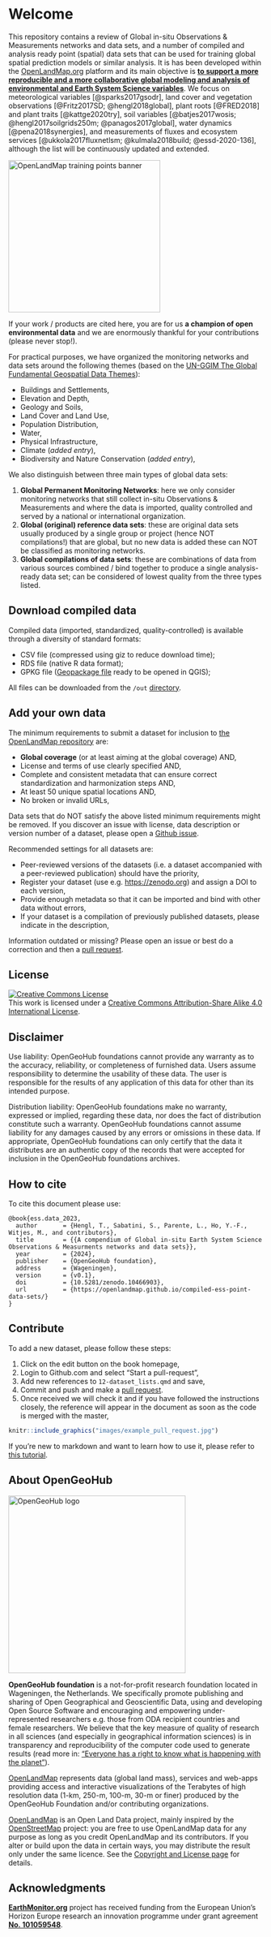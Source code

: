 # Welcome {.unnumbered}

This repository contains a review of Global in-situ Observations & Measurements networks 
and data sets, and a number of compiled and analysis ready point (spatial) data sets that 
can be used for training global spatial prediction models or similar analysis. It is has been 
developed within the [OpenLandMap.org](https://openlandmap.github.io/book/) platform and its main objective is [**to support a more reproducible and a more collaborative global modeling and analysis of environmental and Earth System Science variables**](https://opengeohub.org/about-openlandmap/). 
We focus on meteorological variables [@sparks2017gsodr], land cover and vegetation observations 
[@Fritz2017SD; @hengl2018global], plant roots [@FRED2018] and plant traits [@kattge2020try], 
soil variables [@batjes2017wosis; @hengl2017soilgrids250m; @panagos2017global], water 
dynamics [@pena2018synergies], and measurements of fluxes and ecosystem services [@ukkola2017fluxnetlsm; @kulmala2018build; @essd-2020-136], 
although the list will be continuously updated and extended. 

<a href="https://opengeohub.org/contribute-training-data-openlandmap/"><img src="./images/cover.png" alt="OpenLandMap training points banner" width="300"></a>

If your work / products are cited here, you are for us **a champion of open environmental data** and 
we are enormously thankful for your contributions (please never stop!).

For practical purposes, we have organized the monitoring networks and data sets around the following themes 
(based on the [UN-GGIM The Global Fundamental Geospatial Data Themes](https://ggim.un.org/meetings/GGIM-committee/9th-Session/documents/Fundamental_Data_Publication.pdf)):

-  Buildings and Settlements,
-  Elevation and Depth,
-  Geology and Soils,
-  Land Cover and Land Use,
-  Population Distribution,
-  Water,
-  Physical Infrastructure,
-  Climate (_added entry_),
-  Biodiversity and Nature Conservation (_added entry_),

We also distinguish between three main types of global data sets:

1. **Global Permanent Monitoring Networks**: here we only consider monitoring networks that still collect in-situ Observations & Measurements and where the data is imported, quality controlled and served by a national or international organization.
2. **Global (original) reference data sets**: these are original data sets usually produced by a single group or project (hence NOT compilations!) that are global, but no new data is added these can NOT be classified as monitoring networks.
3. **Global compilations of data sets**: these are combinations of data from various sources combined / bind together to produce a single analysis-ready data set; can be considered of lowest quality from the three types listed.


## Download compiled data {.unnumbered}

Compiled data (imported, standardized, quality-controlled) is available 
through a diversity of standard formats:

- CSV file (compressed using giz to reduce download time);
- RDS file (native R data format);
- GPKG file ([Geopackage file](https://www.geopackage.org/) ready to be opened in QGIS);

All files can be downloaded from the `/out` [directory](https://github.com/openlandmap/compiled-ess-point-data-sets/-/tree/master/out).

## Add your own data {.unnumbered}

The minimum requirements to submit a dataset for inclusion to [the
OpenLandMap repository](https://github.com/openlandmap/) are:

-   **Global coverage** (or at least aiming at the global coverage) AND,\
-   License and terms of use clearly specified AND,\
-   Complete and consistent metadata that can ensure correct
    standardization and harmonization steps AND,\
-   At least 50 unique spatial locations AND,\
-   No broken or invalid URLs,

Data sets that do NOT satisfy the above listed minimum requirements might be
removed. If you discover an issue with license, data description or
version number of a dataset, please open a [Github
issue](https://github.com/openlandmap/compiled-ess-point-data-sets/issues).

Recommended settings for all datasets are:

-   Peer-reviewed versions of the datasets (i.e. a dataset accompanied
    with a peer-reviewed publication) should have the priority,\
-   Register your dataset (use e.g. <https://zenodo.org>) and assign a DOI
    to each version,\
-   Provide enough metadata so that it can be imported and bind with
    other data without errors,\
-   If your dataset is a compilation of previously published datasets, please 
    indicate in the description,

Information outdated or missing? Please open an issue or best do a
correction and then a [pull
request](https://docs.github.com/en/github/collaborating-with-issues-and-pull-requests/creating-a-pull-request).

## License {.unnumbered}

<a rel="license" href="http://creativecommons.org/licenses/by-sa/4.0/"><img alt="Creative Commons License" style="border-width:0" src="https://i.creativecommons.org/l/by-sa/4.0/88x31.png" /></a><br />This work is licensed under a <a rel="license" href="http://creativecommons.org/licenses/by-sa/4.0/">Creative Commons Attribution-Share Alike 4.0 International License</a>.

## Disclaimer {.unnumbered}

Use liability: OpenGeoHub foundations cannot provide any warranty as to the accuracy, 
reliability, or completeness of furnished data. Users assume responsibility to determine 
the usability of these data. The user is responsible for the results of any application 
of this data for other than its intended purpose.

Distribution liability: OpenGeoHub foundations make no warranty, expressed or implied, 
regarding these data, nor does the fact of distribution constitute such a warranty. 
OpenGeoHub foundations cannot assume liability for any damages caused by any errors or 
omissions in these data. If appropriate, OpenGeoHub foundations can only certify that 
the data it distributes are an authentic copy of the records that were accepted for 
inclusion in the OpenGeoHub foundations archives.

## How to cite {.unnumbered}

To cite this document please use:

```
@book{ess.data_2023,
  author       = {Hengl, T., Sabatini, S., Parente, L., Ho, Y.-F., Witjes, M., and contributors},
  title        = {{A compendium of Global in-situ Earth System Science Observations & Measurments networks and data sets}},
  year         = {2024},
  publisher    = {OpenGeoHub foundation},
  address      = {Wageningen},
  version      = {v0.1},
  doi          = {10.5281/zenodo.10466903},
  url          = {https://openlandmap.github.io/compiled-ess-point-data-sets/}
}
```

## Contribute 

To add a new dataset, please follow these steps:

1.  Click on the edit button on the book homepage,\
2.  Login to Github.com and select "Start a pull-request",\
3.  Add new references to `12-dataset_lists.qmd` and save,\
4.  Commit and push and make a [pull
request](https://docs.github.com/en/github/collaborating-with-issues-and-pull-requests/creating-a-pull-request).\
5.  Once received we will check it and if you have followed the instructions closely, 
    the reference will appear in the document as soon as the code is merged with the master,\

```r
knitr::include_graphics("images/example_pull_request.jpg")
```

If you're new to markdown and want to learn how to use it, please refer to [this tutorial](https://guides.github.com/features/mastering-markdown/).

## About OpenGeoHub {.unnumbered}

[<img src="./images/opengeohub_logo_ml.png" alt="OpenGeoHub logo" width="350"/>](https://opengeohub.org)

**OpenGeoHub foundation** is a not-for-profit research foundation
located in Wageningen, the Netherlands. We specifically promote
publishing and sharing of Open Geographical and Geoscientific Data,
using and developing Open Source Software and encouraging and empowering
under-represented researchers e.g. those from ODA recipient countries
and female researchers. We believe that the key measure of quality of
research in all sciences (and especially in geographical information
sciences) is in transparency and reproducibility of the computer code
used to generate results (read more in: ["Everyone has a right to know what is happening with the planet"](https://opengeohub.medium.com/)).

[OpenLandMap](https://openlandmap.github.io/book/) represents data (global land mass), services and web-apps providing 
access and interactive visualizations of the Terabytes of high resolution data 
(1-km, 250-m, 100-m, 30-m or finer) produced by the OpenGeoHub Foundation 
and/or contributing organizations. 

[OpenLandMap](https://openlandmap.github.io/book/) is an Open Land Data project, mainly inspired by the [OpenStreetMap](https://openstreetmap.org) 
project: you are free to use OpenLandMap data for any purpose as long as you 
credit OpenLandMap and its contributors. If you alter or build upon the data 
in certain ways, you may distribute the result only under the same licence. 
See the [Copyright and License page](https://opengeohub.org/about-openlandmap/) for details.

## Acknowledgments {.unnumbered}

**[EarthMonitor.org](https://EarthMonitor.org/)** project has received funding from the European Union's Horizon Europe research an innovation programme under grant agreement **[No. 101059548](https://cordis.europa.eu/project/id/101059548)**.
